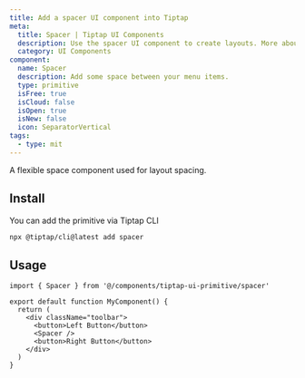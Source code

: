 ```yaml
---
title: Add a spacer UI component into Tiptap
meta:
  title: Spacer | Tiptap UI Components
  description: Use the spacer UI component to create layouts. More about the UI component in our documentation!
  category: UI Components
component:
  name: Spacer
  description: Add some space between your menu items.
  type: primitive
  isFree: true
  isCloud: false
  isOpen: true
  isNew: false
  icon: SeparatorVertical
tags:
  - type: mit
---
```


A flexible space component used for layout spacing.

## Install

You can add the primitive via Tiptap CLI

```bash
npx @tiptap/cli@latest add spacer
```

## Usage

```tsx
import { Spacer } from '@/components/tiptap-ui-primitive/spacer'

export default function MyComponent() {
  return (
    <div className="toolbar">
      <button>Left Button</button>
      <Spacer />
      <button>Right Button</button>
    </div>
  )
}
```
